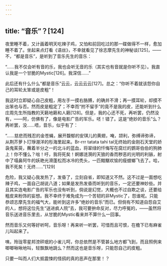 ```yaml
---
---
---
```

title: “音乐”？[124]
---




夜里睡不着，又计画着明天吃辣子鸡，又怕和前回吃过的那一碟做得不一样，愈加睡不着了。坐起来点灯看《语丝》，不幸就看见了徐志摩先生的神秘谈[125]，——不，“都是音乐”，是听到了音乐先生的音乐：

“……我不仅会听有音的乐，我也会听无音的乐（其实也有音就是你听不见）。我直认我是一个甘脆的Mystic[126]。我深信……”

此后还有什么什么“都是音乐”云云，云云云云[127]。总之：“你听不着就该怨你自己的耳轮太笨或是皮粗”！

我这时立即疑心自己皮粗，用左手一摸右胳膊，的确并不滑；再一摸耳轮，却摸不出笨也与否。然而皮是粗定了；不幸而“拊不留手”的竟不是我的皮，还能听到什么庄周先生所指教的天籁地籁和人籁[128]。但是，我的心还不死，再听罢，仍然没有，——阿，仿佛有了，像是电影广告的军乐。呸！错了。这是“绝妙的音乐”么？再听罢，没……唔，音乐，似乎有了：

“……慈悲而残忍的金苍蝇，展开馥郁的安琪儿的黄翅，唵，颉利，弥缚谛弥谛，从荆芥萝卜玎琤淜洋的彤海里起来。Br-rrr tatata tahi tal无终始的金刚石天堂的娇袅鬼茱萸，蘸着半分之一的北斗的蓝血，将翠绿的忏悔写在腐烂的鹦哥伯伯的狗肺上！你不懂么？咄！吁，我将死矣！婀娜涟漪的天狼的香而秽恶的光明的利镞，射中了塌鼻阿牛的妖艳光滑蓬松而冰冷的秃头，一匹黯黮欢愉的瘦螳螂飞去了。哈，我不死矣！无终……”[129]

危险，我又疑心我发热了，发昏了，立刻自省，即知道又不然。这不过是一面想吃辣子鸡，一面自己胡说八道；如果是发热发昏而听到的音乐，一定还要神妙些。并且其实连电影广告的军乐也没有听到，倘说是幻觉，大概也不过自欺之谈，还要给粗皮来粉饰的妄想。我不幸终于难免成为一个苦韧的非Mystic了，怨谁呢。只能恭颂志摩先生的福气大，能听到这许多“绝妙的音乐”而已。但倘有不知道自怨自艾的人，想将这位先生“送进疯人院”去，我可要拚命反对，尽力呼冤的，——虽然将音乐送进音乐里去，从甘脆的Mystic看来并不算什么一回事。

然而音乐又何等好听呵，音乐呀！再来听一听罢，可惜而且可恨，在檐下已有麻雀儿叫起来了。

咦，玲珑零星邦滂砰珉的小雀儿呵，你总依然是不管甚么地方都飞到，而且照例来唧唧啾啾地叫，轻飘飘地跳么？然而这也是音乐呀，只能怨自己的皮粗。

只要一叫而人们大抵震悚的怪鸱的真的恶声在那里！？